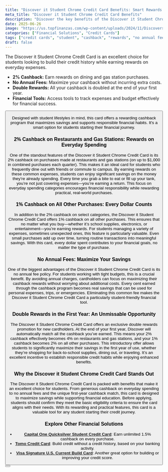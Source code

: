 ```yaml
---
title: "Discover it Student Chrome Credit Card Benefits: Smart Rewards for Students"
meta_title: "Discover it Student Chrome Credit Card Benefits"
description: "Discover the key benefits of the Discover it Student Chrome Credit Card: 2% cashback on restaurants and gas, no annual fees, and double rewards in your first year. Perfect for students building credit."
date: 2025-06-26
image: "https://us.topfinanzas.com/wp-content/uploads/2024/11/Discoverst1.webp"
categories: ["Financial Solutions", "Credit Cards"]
tags: ["credit cards", "student", "cashback", "rewards", "no annual fee"]
draft: false
---
```


The Discover it Student Chrome Credit Card is an excellent choice for students looking to build their credit history while earning rewards on everyday expenses.

- **2% Cashback:** Earn rewards on dining and gas station purchases.
- **No Annual Fees:** Maximize your cashback without incurring extra costs.
- **Double Rewards:** All your cashback is doubled at the end of your first year.
- **Financial Tools:** Access tools to track expenses and budget effectively for financial success.

<Button label="See How It Works" link="/financial-solutions/discover-it-student-chrome-credit-card-requirements" />

Designed with student lifestyles in mind, this card offers a rewarding cashback program that maximizes savings and supports responsible financial habits. It's a smart option for students starting their financial journey.

### 2% Cashback on Restaurants and Gas Stations: Rewards on Everyday Spending

One of the standout features of the Discover it Student Chrome Credit Card is its 2% cashback on purchases made at restaurants and gas stations (on up to $1,000 in combined purchases each quarter). This makes it an ideal card for students who frequently dine out with friends or commute to campus. By earning rewards on these common expenses, students can enjoy significant savings on the money they’re already spending. Every time you grab a bite to eat or fill up your tank, you’re not just covering expenses—you’re earning a return. This focus on everyday spending categories encourages financial responsibility while rewarding practical, real-world purchases.

### 1% Cashback on All Other Purchases: Every Dollar Counts

In addition to the 2% cashback on select categories, the Discover it Student Chrome Credit Card offers 1% cashback on all other purchases. This ensures that no matter what you buy—whether it’s school supplies, electronics, or entertainment—you’re earning rewards. For students managing a variety of expenses, sometimes unexpected ones, this feature is particularly valuable. Even small purchases add up over time, turning routine transactions into meaningful savings. With this card, every dollar spent contributes to your financial goals, no matter the type of purchase.

### No Annual Fees: Maximize Your Savings

One of the biggest advantages of the Discover it Student Chrome Credit Card is its no annual fee policy. For students working with tight budgets, this is a crucial benefit. By avoiding annual charges, cardholders can focus on maximizing their cashback rewards without worrying about additional costs. Every cent earned through the cashback program becomes real savings that can be used for personal expenses, trips, or emergencies. Eliminating this common fee makes the Discover it Student Chrome Credit Card a particularly student-friendly financial tool.

### Double Rewards in the First Year: An Unmissable Opportunity

The Discover it Student Chrome Credit Card offers an exclusive double rewards promotion for new cardholders. At the end of your first year, Discover will automatically match all the cashback you’ve earned. This means your 2% cashback effectively becomes 4% on restaurants and gas stations, and your 1% cashback becomes 2% on all other purchases. This introductory offer allows students to significantly maximize their savings in the first year of use, whether they’re shopping for back-to-school supplies, dining out, or traveling. It’s an excellent incentive to establish responsible credit habits while enjoying enhanced benefits.

### Why the Discover it Student Chrome Credit Card Stands Out

The Discover it Student Chrome Credit Card is packed with benefits that make it an excellent choice for students. From generous cashback on everyday spending to no annual fees and the unique first-year cashback match, this card is designed to maximize savings while supporting financial education. Before applying, students should confirm they meet the basic eligibility criteria to ensure the card aligns with their needs. With its rewarding and practical features, this card is a valuable tool for any student starting their credit journey.

### Explore Other Financial Solutions

- [**Capital One Quicksilver Student Credit Card**](/financial-solutions/capital-one-quicksilver-student-credit-card-benefits): Earn unlimited 1.5% cashback on every purchase.
- [**Tomo Credit Card**](/financial-solutions/tomo-credit-card-benefits): Build credit without a credit history, based on your banking activity.
- [**Visa Signature U.S. Current Build Card**](/financial-solutions/visa-signature-us-current-build-credit-card-benefits): Another great option for building or improving your credit score.

<Button label="Check Eligibility Requirements" link="/financial-solutions/discover-it-student-chrome-credit-card-requirements" />
